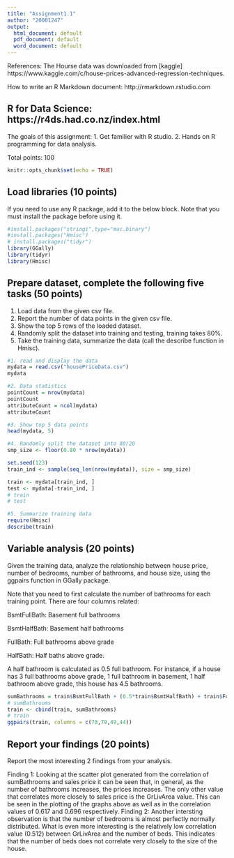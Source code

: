 ```yaml
---
title: "Assignment1.1"
author: "20001247"
output:
  html_document: default
  pdf_document: default
  word_document: default
---
```

References:
The Hourse data was downloaded from [kaggle] https://www.kaggle.com/c/house-prices-advanced-regression-techniques.

How to write an R Markdown document: http://rmarkdown.rstudio.com

R for Data Science: https://r4ds.had.co.nz/index.html
---
The goals of this assignment:
1. Get familier with R studio. 
2. Hands on R programming for data analysis.

Total points: 100

```r
knitr::opts_chunk$set(echo = TRUE)
```

## Load libraries (10 points)
If you need to use any R package, add it to the below block. 
Note that you must install the package before using it.
```r
#install.packages("stringi",type="mac.binary")
#install.packages("Hmisc")
# install.packages("tidyr")
library(GGally)
library(tidyr)
library(Hmisc)
```



## Prepare dataset, complete the following five tasks (50 points)
1. Load data from the given csv file. 
2. Report the number of data points in the given csv file.
3. Show the top 5 rows of the loaded dataset.
4. Randomly split the dataset into training and testing, training takes 80%.
5. Take the training data, summarize the data (call the describe function in Hmisc).

```r
#1. read and display the data
mydata = read.csv("housePriceData.csv")
mydata

#2. Data statistics
pointCount = nrow(mydata)
pointCount
attributeCount = ncol(mydata)
attributeCount

#3. Show top 5 data points
head(mydata, 5)

#4. Randomly split the dataset into 80/20
smp_size <- floor(0.80 * nrow(mydata))

set.seed(123)
train_ind <- sample(seq_len(nrow(mydata)), size = smp_size)

train <- mydata[train_ind, ]
test <- mydata[-train_ind, ]
# train
# test

#5. Summarize training data
require(Hmisc)
describe(train)

```

## Variable analysis (20 points)
Given the training data, analyze the relationship between house price, number of bedrooms, number of bathrooms, and house size, using the ggpairs function in GGally package.

Note that you need to first calculate the number of bathrooms for each training point. There are four columns related: 

BsmtFullBath: Basement full bathrooms

BsmtHalfBath: Basement half bathrooms

FullBath: Full bathrooms above grade

HalfBath: Half baths above grade.

A half bathroom is calculated as 0.5 full bathroom. For instance, if a house has 3 full bathrooms above grade, 1 full bathroom in basement, 1 half bathroom above grade, this house has 4.5 bathrooms.

```r
sumBathrooms = train$BsmtFullBath + (0.5*train$BsmtHalfBath) + train$FullBath + (0.5*train$HalfBath)
# sumBathrooms
train <- cbind(train, sumBathrooms)
# train
ggpairs(train, columns = c(78,79,49,44))
```

## Report your findings (20 points)
Report the most interesting 2 findings from your analysis.

Finding 1:
Looking at the scatter plot generated from the correlation of sumBathrooms and sales price it can be seen that, in general, as the number of bathrooms increases, the prices increases. The only other value that correlates more closely to sales price is the GrLivArea value. This can be seen in the plotting of the graphs above as well as in the correlation values of 0.617 and 0.696 respectively. 
Finding 2:
Another intersting observation is that the number of bedrooms is almost perfectly normally distributed. What is even more interesting is the relatively low correlation value (0.512) between GrLivArea and the number of beds. This indicates that the number of beds does not correlate very closely to the size of the house. 
